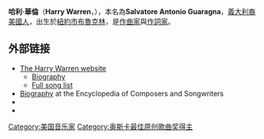 '''哈利·華倫'''（'''Harry Warren'''，{{bd|1893年|12月24日|1981年|9月22日}}），本名為'''Salvatore Antonio Guaragna'''，[[意大利裔美国人|義大利裔美國人]]，出生於[[紐約市|紐約市]][[布魯克林|布魯克林]]，是[[作曲家|作曲家]]與[[作詞家|作詞家]]。

== 外部链接 ==
* [https://web.archive.org/web/20060426011645/http://www.harrywarren.org/welcome.htm The Harry Warren website]
** [https://web.archive.org/web/20060426011516/http://www.harrywarren.org/bio.htm Biography]
** [https://web.archive.org/web/20060408165158/http://www.harrywarren.org/songs.htm Full song list]
* [http://www.pbs.org/wnet/gperf/shows/songbook/multimedia/bio_warren.html Biography]{{Wayback|url=http://www.pbs.org/wnet/gperf/shows/songbook/multimedia/bio_warren.html |date=20080626144737 }} at the Encyclopedia of Composers and Songwriters
* {{imdb name|id=0912851|name=Harry Warren}}
* {{ibdb name|id=12549|name=Harry Warren}}

{{Authority control}}
{{DEFAULTSORT:Warren, Harry}}

[[Category:美国音乐家|Category:美国音乐家]]
[[Category:奥斯卡最佳原创歌曲奖得主|Category:奥斯卡最佳原创歌曲奖得主]]